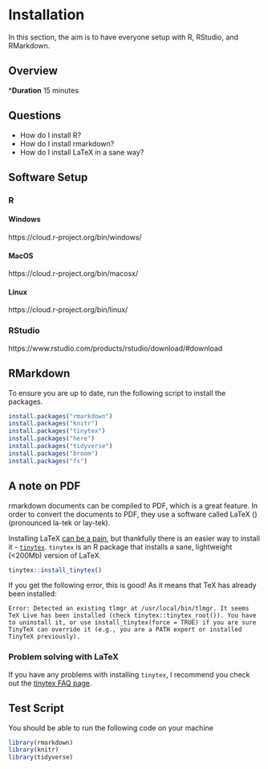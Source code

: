 # Installation

In this section, the aim is to have everyone setup with R, RStudio, and RMarkdown.

## Overview

***Duration** 15 minutes

## Questions

* How do I install R?
* How do I install rmarkdown?
* How do I install LaTeX in a sane way?

## Software Setup

### R

#### Windows

https://cloud.r-project.org/bin/windows/

#### MacOS

https://cloud.r-project.org/bin/macosx/

#### Linux

https://cloud.r-project.org/bin/linux/

### RStudio

https://www.rstudio.com/products/rstudio/download/#download

## RMarkdown

To ensure you are up to date, run the following script to install the packages.

```r
install.packages("rmarkdown")
install.packages("knitr")
install.packages("tinytex")
install.packages("here")
install.packages("tidyverse")
install.packages("broom")
install.packages("fs")
```

## A note on PDF

rmarkdown documents can be compiled to PDF, which is a great feature. In order to convert the documents to PDF, they use a software called LaTeX (\LaTeX) (pronounced la-tek or lay-tek). 

Installing LaTeX [can be a pain](https://yihui.name/tinytex/pain/), but thankfully there is an easier way to install it - [`tinytex`](https://yihui.name/tinytex/). `tinytex` is an R package that installs a sane, lightweight (<200Mb) version of LaTeX. 

```r
tinytex::install_tinytex()
```

If you get the following error, this is good! As it means that TeX has already been installed:

```
Error: Detected an existing tlmgr at /usr/local/bin/tlmgr. It seems TeX Live has been installed (check tinytex::tinytex_root()). You have to uninstall it, or use install_tinytex(force = TRUE) if you are sure TinyTeX can override it (e.g., you are a PATH expert or installed TinyTeX previously).
```

### Problem solving with LaTeX

If you have any problems with installing `tinytex`, I recommend you check out the [tinytex FAQ page](https://yihui.name/tinytex/faq/).

## Test Script

You should be able to run the following code on your machine

```r
library(rmarkdown)
library(knitr)
library(tidyverse)
```
